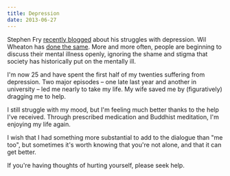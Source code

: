 ```yaml
---
title: Depression
date: 2013-06-27
---
```



Stephen Fry [recently blogged](http://www.stephenfry.com/2013/06/24/only-the-lonely/) about his struggles with depression. Wil Wheaton has [done the same](http://wilwheaton.net/2012/09/depression-lies/). More and more often, people are beginning to discuss their mental illness openly, ignoring the shame and stigma that society has historically put on the mentally ill.

I'm now 25 and have spent the first half of my twenties suffering from depression. Two major episodes – one late last year and another in university – led me nearly to take my life. My wife saved me by (figuratively) dragging me to help.

I still struggle with my mood, but I'm feeling much better thanks to the help I've received. Through prescribed medication and Buddhist meditation, I'm enjoying my life again.

I wish that I had something more substantial to add to the dialogue than "me too", but sometimes it's worth knowing that you're not alone, and that it can get better.

If you're having thoughts of hurting yourself, please seek help.


  